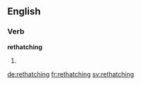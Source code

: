 ==English==

===Verb===
'''rethatching'''

# {{present participle of|rethatch}}

[[de:rethatching]]
[[fr:rethatching]]
[[sv:rethatching]]